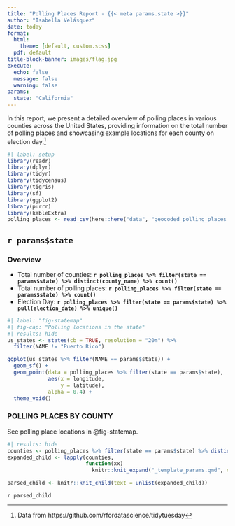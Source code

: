 ```yaml
---
title: "Polling Places Report - {{< meta params.state >}}"
author: "Isabella Velásquez"
date: today
format:
  html:
    theme: [default, custom.scss]
  pdf: default
title-block-banner: images/flag.jpg
execute:
  echo: false
  message: false
  warning: false
params:
  state: "California"
---
```


In this report, we present a detailed overview of polling places in various counties across the United States, providing information on the total number of polling places and showcasing example locations for each county on election day.[^1]

[^1]: Data from https://github.com/rfordatascience/tidytuesday

```r
#| label: setup
library(readr)
library(dplyr)
library(tidyr)
library(tidycensus)
library(tigris)
library(sf)
library(ggplot2)
library(purrr)
library(kableExtra)
polling_places <- read_csv(here::here("data", "geocoded_polling_places.csv"))
```

## `r params$state`

### Overview

:::: {layout-ncol="2"}
::: {}

* Total number of counties: **`r polling_places %>% filter(state == params$state) %>% distinct(county_name) %>% count()`**
* Total number of polling places: **`r polling_places %>% filter(state == params$state) %>% count()`**
* Election Day: **`r polling_places %>% filter(state == params$state) %>% pull(election_date) %>% unique()`**

:::

::: {}

```r
#| label: "fig-statemap"
#| fig-cap: "Polling locations in the state"
#| results: hide
us_states <- states(cb = TRUE, resolution = "20m") %>%
  filter(NAME != "Puerto Rico")

ggplot(us_states %>% filter(NAME == params$state)) +
  geom_sf() +
  geom_point(data = polling_places %>% filter(state == params$state),
             aes(x = longitude,
                 y = latitude),
             alpha = 0.4) +
  theme_void() 
```

:::
::::

### POLLING PLACES BY COUNTY

See polling place locations in @fig-statemap.

```r
#| results: hide
counties <- polling_places %>% filter(state == params$state) %>% distinct(county_name) %>% pull()
expanded_child <- lapply(counties,
                         function(xx)
                           knitr::knit_expand("_template_params.qmd", current_title = xx))

parsed_child <- knitr::knit_child(text = unlist(expanded_child))
```

`r parsed_child`